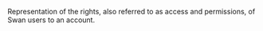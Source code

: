 Representation of the rights, also referred to as access and permissions, of Swan users to an account.
